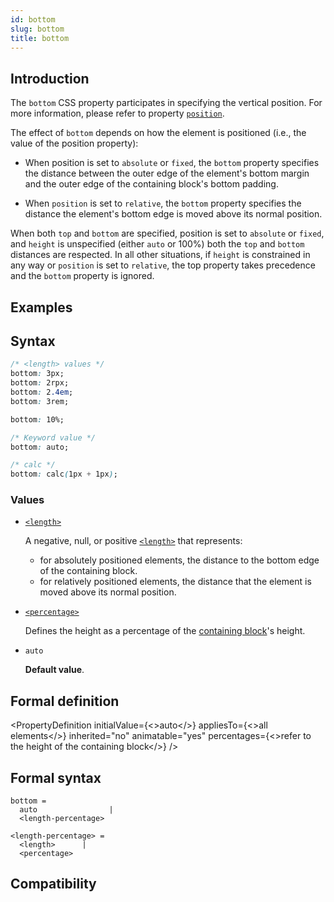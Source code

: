 ```yaml
---
id: bottom
slug: bottom
title: bottom
---
```


## Introduction

The `bottom` CSS property participates in specifying the vertical position. For more information, please refer to property [`position`](./position).

The effect of `bottom` depends on how the element is positioned (i.e., the value of the position property):

- When position is set to `absolute` or `fixed`, the `bottom` property specifies the distance between the outer edge of the element's bottom margin and the outer edge of the containing block's bottom padding.

- When `position` is set to `relative`, the `bottom` property specifies the distance the element's bottom edge is moved above its normal position.

When both `top` and `bottom` are specified, position is set to `absolute` or `fixed`, and `height` is unspecified (either `auto` or 100%) both the `top` and `bottom` distances are respected. In all other situations, if `height` is constrained in any way or `position` is set to `relative`, the top property takes precedence and the `bottom` property is ignored.

## Examples


<Go
  example="css-api"
  defaultFile="src/bottom/App.tsx"
  img="/assets/doc/css/bottom.jpg"
  defaultEntryFile="dist/bottom.lynx.bundle"
  entry="src/bottom"
/>

## Syntax

```css
/* <length> values */
bottom: 3px;
bottom: 2rpx;
bottom: 2.4em;
bottom: 3rem;

bottom: 10%;

/* Keyword value */
bottom: auto;

/* calc */
bottom: calc(1px + 1px);
```

### Values

- [`<length>`](api/css/data-type/length)

  A negative, null, or positive [`<length>`](api/css/data-type/length.mdx) that represents:

  - for absolutely positioned elements, the distance to the bottom edge of the containing block.
  - for relatively positioned elements, the distance that the element is moved above its normal position.

- [`<percentage>`](api/css/data-type/percentage)

  Defines the height as a percentage of the [containing block](https://developer.mozilla.org/en-US/docs/Web/CSS/Containing_block)'s height.

- `auto`

  **Default value**.

## Formal definition


<PropertyDefinition
  initialValue={<>auto</>}
  appliesTo={<>all elements</>}
  inherited="no"
  animatable="yes"
  percentages={<>refer to the height of the containing block</>}
/>

## Formal syntax

```
bottom =
  auto                |
  <length-percentage>

<length-percentage> =
  <length>      |
  <percentage>
```

## Compatibility


<LegacyCompatTable metadata="css/properties/bottom" />
